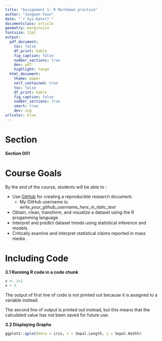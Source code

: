 ```yaml
---
title: "Assignment 1: R Markdown practice"
author: "Jungwon Youn"
date: "`r Sys.Date()`"
documentclass: article
geometry: margin=1in
fontsize: 11pt
output:
  pdf_document:
    toc: false
    df_print: kable
    fig_caption: false
    number_sections: true
    dev: pdf
    highlight: tango
  html_document:
    theme: paper
    self_contained: true
    toc: false
    df_print: kable
    fig_caption: false
    number_sections: true
    smart: true
    dev: svg
urlcolor: blue
---
```


<!-- Write your Markdown below this line -->

# Section
**Section 001**

# Course Goals
By the end of the course, students will be able to :

* Use [GitHub](https://github.com/) for creating a reproducible research document.
    + My GitHub username is: *write_your_github_username_here_in_italic_text*
* Obtain, clean, transform, and visualize a dataset using the R progamming language.
* Interpret and predict dataset trends using statistical inference and models.
* Critically examine and interpret statistical claims reported in mass media.

# Including Code
**3.1 Running R code in a code chunk**
```r
x <- 2+2
x + 3
```
The output of first line of code is not printed out because it is assigned to a variable instead.

The second line of output is printed out instead, but this means that the calculated value has not been saved for future use.

**3.2 Displaying Graphs**
```r
ggplot2::qplot(data = iris, x = Sepal.Length, y = Sepal.Width)
```

 





